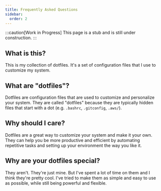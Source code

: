 ```yaml
---
title: Frequently Asked Questions
sidebar:
  order: 2
---
```


:::caution[Work in Progress]
This page is a stub and is still under construction.
:::

## What is this?

This is my collection of dotfiles. It's a set of configuration files that I use to customize my system.

## What are "dotfiles"?

Dotfiles are configuration files that are used to customize and personalize your system.
They are called "dotfiles" because they are typically hidden files that start with a dot
(e.g. `.bashrc`, `.gitconfig`, `.aws/`).

## Why should I care?

Dotfiles are a great way to customize your system and make it your own.
They can help you be more productive and efficient by automating repetitive tasks and
setting up your environment the way you like it.

## Why are your dotfiles special?

They aren't. They're just mine. But I've spent a lot of time on them and I think they're pretty cool.
I've tried to make them as simple and easy to use as possible, while still being powerful and flexible.
